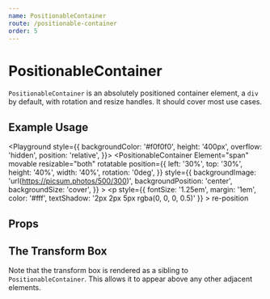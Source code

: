 ```yaml
---
name: PositionableContainer
route: /positionable-container
order: 5
---
```



# PositionableContainer

`PositionableContainer` is an absolutely positioned container element, a `div`
by default, with rotation and resize handles. It should cover most use cases.

## Example Usage

<Playground style={{
    backgroundColor: '#f0f0f0',
    height: '400px',
    overflow: 'hidden',
    position: 'relative',
}}>
    <PositionableContainer
        Element="span"
        movable
        resizable="both"
        rotatable
        position={{
            left: '30%',
            top: '30%',
            height: '40%',
            width: '40%',
            rotation: '0deg',
        }}
        style={{
            backgroundImage: 'url(https://picsum.photos/500/300)',
            backgroundPosition: 'center',
            backgroundSize: 'cover',
        }}
    >
        <p
            style={{
                fontSize: '1.25em',
                margin: '1em',
                color: '#fff',
                textShadow: '2px 2px 5px rgba(0, 0, 0, 0.5)'
            }}
        >
            re-position
        </p>
    </PositionableContainer>
</Playground>

## Props

<PropsTable of={PositionableContainer} />

## The Transform Box

Note that the transform box is rendered as a sibling to `PositionableContainer`.
This allows it to appear above any other adjacent elements.
